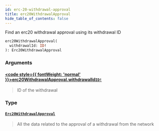 ```yaml
---
id: erc-20-withdrawal-approval
title: erc20WithdrawalApproval
hide_table_of_contents: false
---
```








Find an erc20 withdrawal approval using its withdrawal ID

```graphql
erc20WithdrawalApproval(
  withdrawalId: ID!
): Erc20WithdrawalApproval
```


### Arguments

#### [<code style={{ fontWeight: 'normal' }}>erc20WithdrawalApproval.<b>withdrawalId</b></code>](#)<Bullet />[`ID!`](/testnet/api/graphql/scalars/id) <Badge class="secondary" text="non-null"/> <Badge class="secondary" text="scalar"/>
> ID of the withdrawal
> 

### Type

#### [`Erc20WithdrawalApproval`](/testnet/api/graphql/objects/erc-20-withdrawal-approval) <Badge class="secondary" text="object"/>
> All the data related to the approval of a withdrawal from the network
> 





